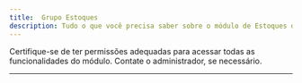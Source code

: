 ```yaml
---
title:  Grupo Estoques
description: Tudo o que você precisa saber sobre o módulo de Estoques do Syspro ERP.
---
```



<Callout type="info" title="Dica">
  Certifique-se de ter permissões adequadas para acessar todas as funcionalidades do módulo. Contate o administrador, se necessário.
</Callout>

---

<SuporteSection modulo="Grupo Estoques" />



